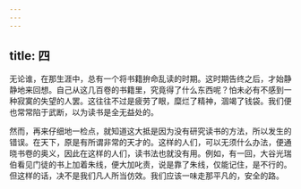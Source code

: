 ```yaml
---
---
---
```

title: 四
---



无论谁，在那生涯中，总有一个将书籍拚命乱读的时期。这时期告终之后，才始静静地来回想。自己从这几百卷的书籍里，究竟得了什么东西呢？怕未必有不感到一种寂寞的失望的人罢。这往往不过是疲劳了眼，糜烂了精神，涸竭了钱袋。我们便也常常陷于武断，以为读书是全无益处的。

然而，再来仔细地一检点，就知道这大抵是因为没有研究读书的方法，所以发生的错误。在天下，原是有所谓非常的天才的。这样的人们，可以无须什么办法，便通晓书卷的奥义，因此在这样的人们，读书法也就没有用。例如，有一回，大谷光瑞伯看见门徒的书上加着朱线，便大加叱责，说是靠了朱线，仅能记住，是不行的。但这样的话，决不是我们凡人所当仿效。我们应该一味走那平凡的，安全的路。